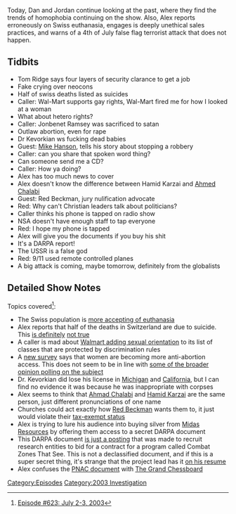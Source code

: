 {{DEFAULTSORT:
    #_EPISODE_0623:July 2-3, 2003
}}{{Episode
    | title             = July 2-3, 2003
    | caption           = Listen to this episode on [https://knowledgefight.libsyn.com/623-july-2-3-2003 Libsyn] [https://open.spotify.com/episode/74m0hhJueStyXaIqjqrF3H Spotify], Read the [[Transcript/623: July 2-3, 2003|Unofficial Transcript]], View discussion on [https://reddit.com/ra5sbw Reddit]
    | episodeNumber     = 623
    | length            = 01:14:36
    | airDate           = December 2, 2021
    | coverageStartDate = July 2, 2003
    | coverageEndDate   = July 3, 2003
    | episodeType       = [[:Category:2003 Investigation|2003 Investigation]]
    | appearance        = [[Tom Ridge]], [[Jonbenet Ramsey]], [[Mike Hanson]], [[Hamid Karzai]], [[Ahmed Chalabi]], [[Red Beckman]]
    | oocDrop           = It's Hades on earth, thanks for the call
    | previousEpisode   = [[622: June 30-July 1, 2003]]
    | nextEpisode       = [[624: November 30, 2021]]
}}

{{Stub}}

Today, Dan and Jordan continue looking at the past, where they find the trends of homophobia continuing on the show.  Also, Alex reports erroneously on Swiss euthanasia, engages is deeply unethical sales practices, and warns of a 4th of July false flag terrorist attack that does not happen.

==Tidbits==

*Tom Ridge says four layers of security clarance to get a job
*Fake crying over neocons
*Half of swiss deaths listed as suicides
*Caller: Wal-Mart supports gay rights, Wal-Mart fired me for how I looked at a woman
*What about hetero rights?
*Caller: Jonbenet Ramsey was sacrificed to satan
*Outlaw abortion, even for rape
*Dr Kevorkian ws fucking dead babies
*Guest: [[Mike Hanson]], tells his story about stopping a robbery
*Caller: can you share that spoken word thing?
*Can someone send me a CD?
*Caller: How ya doing?
*Alex has too much news to cover
*Alex doesn't know the difference between Hamid Karzai and [[Ahmed Chalabi]]
*Guest: Red Beckman, jury nulification advocate
*Red: Why can't Christian leaders talk about politicians?
*Caller thinks his phone is tapped on radio show
*NSA doesn't have enough staff to tap everyone
*Red: I hope my phone is tapped
*Alex will give you the documents if you buy his shit
*It's a DARPA report!
*The USSR is a false god
*Red: 9/11 used remote controlled planes
*A big attack is coming, maybe tomorrow, definitely from the globalists

==Detailed Show Notes==

Topics covered<ref>[https://knowledgefight.com/research/2021/12/2/episode-623-july-2-3-2003 Episode #623: July 2-3, 2003]</ref>:

*The Swiss population is [https://www.swissinfo.ch/eng/swiss-more-tolerant-of-euthanasia/3368434 more accepting of euthanasia]
*Alex reports that half of the deaths in Switzerland are due to suicide. This [https://www.ncbi.nlm.nih.gov/pmc/articles/PMC1125125/ is definitely] [https://www.thelancet.com/pb-assets/Lancet/extras/03art3298web.pdf not true]
*A caller is mad about [https://www.nytimes.com/2003/07/02/us/wal-mart-sets-a-new-policy-that-protects-gay-workers.html Walmart adding sexual orientation] to its list of classes that are protected by discrimination rules
*A [https://www.washingtontimes.com/news/2003/jul/1/20030701-115636-9509r/ new survey] says that women are becoming more anti-abortion access. This does not seem to be in line with [https://www.pewresearch.org/fact-tank/2021/05/06/about-six-in-ten-americans-say-abortion-should-be-legal-in-all-or-most-cases/ some of the broader] [https://news.gallup.com/poll/245618/abortion-trends-gender.aspx opinion polling on the subject]
*Dr. Kevorkian did lose his license in [https://www.nytimes.com/1991/11/21/us/michigan-board-suspends-license-of-doctor-who-aided-in-suicides.html Michigan] and [https://www.nytimes.com/1993/04/28/us/doctor-who-aided-suicides-loses-license-in-california.html California], but I can find no evidence it was because he was inappropriate with corpses
*Alex seems to think that [https://www.nytimes.com/2015/11/04/world/middleeast/ahmad-chalabi-iraq-dead.html Ahmad Chalabi] and [https://www.nytimes.com/topic/person/hamid-karzai Hamid Karzai] are the same person, just different pronunciations of one name
*Churches could act exactly how [[Red Beckman]] wants them to, it just would violate their [https://www.irs.gov/charities-non-profits/charitable-organizations/the-restriction-of-political-campaign-intervention-by-section-501c3-tax-exempt-organizations%20 tax-exempt status]
*Alex is trying to lure his audience into buying silver from [[Midas Resources]] by offering them access to a secret DARPA document
*This DARPA document [https://web.archive.org/web/20030803074459/http://dtsn.darpa.mil/ixo/solicitations/cts/index.htm is just a posting] that was made to recruit research entities to bid for a contract for a program called Combat Zones That See. This is not a declassified document, and if this is a super secret thing, it's strange that the project lead has it [https://www.linkedin.com/in/thomas-strat-phd-a43461b on his resume]
*Alex confuses the [https://web.archive.org/web/20130817122719/http://www.newamericancentury.org/RebuildingAmericasDefenses.pdf PNAC document] with [http://www.takeoverworld.info/Grand_Chessboard.pdf The Grand Chessboard]

[[Category:Episodes]]
[[Category:2003 Investigation]]
